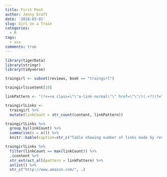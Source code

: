 ```yaml
---
title: First Post
author: Jenny Graft
date: '2018-03-01'
slug: Girl on a Train
categories:
  - R
tags:
  - xxx
comments: true
---
```


```r
library(tigerData)
library(stringr)
library(tidyverse)
```

```r
traingirl <- subset(reviews, book == "traingirl")

traingirl$content[10]
```

```r
linkPattern <- "(?<=<a class=\"\"a-link-normal\"\" href=\"\"/)(.+?)(?=\"\">)"

traingirlLinks <-
  traingirl %>% 
  mutate(linkCount = str_count(content, linkPattern))

traingirlLinks %>% 
  group_by(linkCount) %>% 
  summarise(n = n()) %>% 
  knitr::kable(caption=str_c("Table showing number of links made by reviewers about the Girl on a Train."))
```

```r
traingirlLinks %>% 
  filter(linkCount == max(linkCount)) %>%
  .$content %>%
  str_extract_all(pattern = linkPattern) %>%
  unlist() %>%
  str_c("http://www.amazon.com/", .)
```

